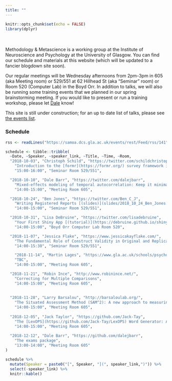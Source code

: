 ```yaml
---
title: ""
---
```


```r
knitr::opts_chunk$set(echo = FALSE)
library(dplyr)
```

<br><br>
Methodology & Metascience is a working group at the Institute of Neuroscience and Psychology at the University of Glasgow. You can find our schedule and materials at this website (which will be updated to a fancier blogdown site soon).

Our regular meetings will be Wednesday afternoons from 2pm-3pm in 605 (aka Meeting room) or 529/551 at 62 Hillhead St (aka "Seminar" room) or Room 520 (Computer Lab) in the Boyd Orr. In addition to talks, we will also be running some training events that we planned in our spring brainstorming meeting. If you would like to present or run a training workshop, please let [Dale](mailto://dale.barr@glasgow.ac.uk) know!

This site is still under construction; for an up to date list of talks, please see [the events list](http://www.psy.gla.ac.uk/events/index.php?sub=12).

### Schedule

```r

rss <- readLines("https://samoa.dcs.gla.ac.uk/events/rest/Feed/rss/141")

schedule <- tibble::tribble(
  ~Date, ~Speaker, ~speaker_link, ~Title, ~Time, ~Room,
  "2018-10-03", "Christoph Schild", "https://twitter.com/schildchristoph", 
    "Introduction to the [formr](https://formr.org/) survey framework in R [(slides)](https://osf.io/gu23h/)", 
    "15:00-16:00", "Seminar Room 529/551",

  "2018-10-10", "Dale Barr", "https://twitter.com/dalejbarr", 
    "Mixed-effects modeling of temporal autocorrelation: Keep it minimal",
    "14:00-15:00", "Meeting Room 605",

  "2018-10-24", "Ben Jones", "https://twitter.com/Ben_C_J",
    "Writing Registered Reports [(slides)](slides/2018_10_24_Ben_Jones.pdf)",
    "14:00-15:00", "Seminar Room 529/551",

  "2018-10-31", "Lisa DeBruine", "https://twitter.com/lisadebruine",
    "Your First Shiny App [(tutorial)](https://debruine.github.io/shiny-tutorials/)",
    "14:00-15:00", "Boyd Orr Computer Lab Room 520",

  "2018-11-07", "Jessica Flake", "https://www.jessicakayflake.com/", 
    "The Fundamental Role of Construct Validity in Original and Replicated Research",
    "14:00-15:30", "Seminar Room 529/551",

    "2018-11-14", "Martin Lages", "https://www.gla.ac.uk/schools/psychology/staff/martinlages/#/",
    "TBC",
    "14:00-15:00", "Meeting Room 605",

  "2018-11-21", "Robin Ince", "http://www.robinince.net/", 
    "Correcting for Multiple Comparisons",
    "14:00-15:00", "Meeting Room 605",
  
  
  "2018-11-28", "Larry Barsalou", "http://barsaloulab.org/",
    "The Situated Assessment Method (SAM^2): A new approach to measuring, understanding, and predicting health behaviours",
    "14:00-15:00", "Meeting Room 605",
  
  "2018-12-05", "Jack Taylor", "https://github.com/Jack-Tay",
    "The [LexOPS](https://github.com/Jack-Tay/LexOPS) Word Generator: A Web App for Stimulus Generation in Psycholinguistics",
    "14:00-15:00", "Meeting Room 605",
  
  "2018-12-12", "Dale Barr", "https://github.com/dalejbarr",
    "The exams package",
    "13:00-14:00", "Meeting Room 605"
)

schedule %>%
  mutate(Speaker = paste0("[", Speaker, "](", speaker_link,")")) %>%
  select(-speaker_link) %>%
  knitr::kable()

```

